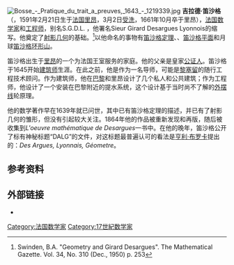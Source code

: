 [[File:Bosse_-_Pratique_du_trait_a_preuves,_1643_-_1219339.jpg|thumb]]
'''吉拉德·笛沙格'''（{{lang-fr|Girard Desargues}}，1591年2月21日生于[[法国|法国]][[里昂|里昂]]，3月2日[[受洗|受洗]]，1661年10月卒于里昂），[[法国|法国]][[数学家|数学家]]和[[工程师|工程师]]，别名S.G.D.L. ，他署名Sieur Girard Desargues Lyonnois的缩写。他奠定了[[射影几何|射影几何]]的基础。<ref>Swinden, B.A. "Geometry and Girard Desargues". The Mathematical Gazette. Vol. 34, No. 310 (Dec., 1950) p. 253</ref>以他命名的事物有[[笛沙格定理|笛沙格定理]]、{{le|笛沙格图|Desargues graph}}、[[笛沙格平面|笛沙格平面]]和月球[[德扎尔格环形山|笛沙格环形山]]。

笛沙格出生于[[里昂|里昂]]的一个为法国王室服务的家庭。他的父亲是皇家[[公证人|公证人]]。笛沙格于1645开始[[建筑师|建筑师]]生涯。在此之前，他是作为一名导师，可能是[[黎塞留|黎塞留]]的随行工程技术顾问。作为建筑师，他在[[巴黎|巴黎]]和里昂设计了几个私人和公共建筑；作为工程师，他设计了一个安装在巴黎附近的提水系统，这个设计基于当时尚不了解的[[外摆线|外摆线]]轮原理。

他的数学著作早在1639年就已问世，其中已有笛沙格定理的描述，并已有了射影几何的雏形，但没有引起较大关注。1864年他的作品被重新发现和再版，随后被收集到''L'oeuvre mathématique de Desargues''一书中。在他的晚年，笛沙格公开了标有神秘标题“DALG”的文件，对这标题最普遍认可的看法是[[亨利·布罗卡|亨利·布罗卡]]提出的：''Des Argues, Lyonnais, Géometre''。

==参考资料==
{{Reflist}}

==外部链接==
* {{MacTutor Biography|id=Desargues}}

{{Authority control}}
{{数学家小作品}}

{{DEFAULTSORT:Desargues, Girard}}
[[Category:法国数学家|Category:法国数学家]]
[[Category:17世紀数学家|Category:17世紀数学家]]